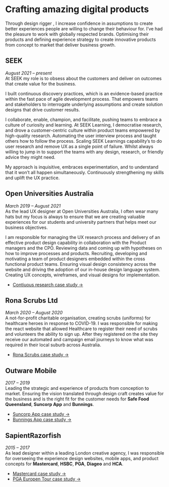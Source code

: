<Seo
  title="Career history"
  description="Richard's recent career history and casestudies"
/>



# Crafting amazing digital products

Through design <Fragment><RoughNotation type="underline" show={true}  strokeWidth={3}>rigger</RoughNotation></Fragment>
, I increase confidence in assumptions to create better experiences people are willing to change their behaviour for. I’ve had the pleasure to work with <Fragment><RoughNotation type="underline" show={true} strokeWidth={3}>globally respected</RoughNotation></Fragment> brands. Optimising their products and defining experience strategy to create innovative products from concept to market that deliver business growth.

## SEEK
_August 2021 – present_  
At SEEK my role is to obsess about the customers and deliver on outcomes that create value for the business. 

I built continuous discovery practices, which is an evidence-based practice within the fast pace of agile development process. That empowers teams and stakeholders to interrogate underlying assumptions and create solution designs that drive customer results. 

I collaborate, enable, champion, and facilitate, pushing teams to embrace a culture of curiosity and learning. At SEEK Learning, I democratise research, and drove a customer-centric culture within product teams empowered by high-quality research. Automating the user interview process and taught others how to follow the process. Scaling SEEK Learnings capability’s to do user research and remove UX as a single point of failure. Whilst always willing to jump in to support the teams with any design, research, or friendly advice they might need.

My approach is inquisitive, embraces experimentation, and to understand that it won’t all happen simultaneously. Continuously strengthening my skills and uplift the UX practice.   

## Open Universities Australia
_March 2019 – August 2021_  
As the lead UX designer at Open Universities Australia, I often wear many hats but my focus is always to ensure that we are creating valuable experiences for our students and university partners that helps meet our business objectives.

I am responsible for managing the UX research process and delivery of an effective product design capability in collaboration with the Product managers and the CPO. Reviewing data and coming up with hypotheses on how to improve processes and products. Recruiting, developing and motivating a team of product designers embedded within the cross functional product teams. Ensuring visual design consistency across the website and driving the adoption of our in-house design language system. Creating UX concepts, wireframes, and visual designs for implementation. 
- [Contiuous research case study →](/oua)
      
## Rona Scrubs Ltd
_March 2020 – August 2020_  
A not-for-profit charitable organisation, creating scrubs (uniforms) for healthcare heroes in response to COVID-19.  I was responsible for making the react website that allowed Healthcare to register their need of scrubs and volunteers the ability to sign up. After they registered on the site they receive our automated and campaign email journeys to know what was required in their local suburb across Australia.
- [Rona Scrubs case study →](/ronascrubs)

## Outware Mobile
_2017 – 2019_  
Leading the strategic and experience of products from conception to market. Ensuring the vision translated through design craft creates value for the business and is the right fit for the customer needs for **Safe Food Queensland**, **Suncorp App** and **Bunnings**.
- [Suncorp App case study →](/suncorp)
- [Bunnings App case study →](/bunnings-app)


## SapientRazorfish
_2015 – 2017_  
As lead designer within a leading London creative agency, I was responsible for overseeing the experience design websites, mobile apps, and product concepts for **Mastercard**, **HSBC**, **PGA**, **Diageo** and **HCA**.
- [Mastercard case study →](/mastercard)
- [PGA Europen Tour case study →](/european-tour)              
  
